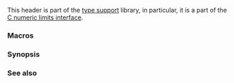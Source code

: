 {{cpp/header/title|cfloat}}
{{cpp/header/navbar}}
{{cpp/header/c}}

This header is part of the [[cpp/types|type support]] library, in particular, it is a part of the [[cpp/types/climits|C numeric limits interface]].

===Macros===
{{dsc begin}}
{{dsc inc|cpp/types/dsc FLT_RADIX}}
{{dsc inc|cpp/types/dsc DECIMAL_DIG}}
{{dsc inc|cpp/types/dsc fp_DECIMAL_DIG}}
{{dsc inc|cpp/types/dsc fp_MIN}}
{{dsc inc|cpp/types/dsc fp_TRUE_MIN}}
{{dsc inc|cpp/types/dsc fp_MAX}}
{{dsc inc|cpp/types/dsc fp_EPSILON}}
{{dsc inc|cpp/types/dsc fp_DIG}}
{{dsc inc|cpp/types/dsc fp_MANT_DIG}}
{{dsc inc|cpp/types/dsc fp_MIN_EXP}}
{{dsc inc|cpp/types/dsc fp_MIN_10_EXP}}
{{dsc inc|cpp/types/dsc fp_MAX_EXP}}
{{dsc inc|cpp/types/dsc fp_MAX_10_EXP}}
{{dsc inc|cpp/types/dsc FLT_ROUNDS}}
{{dsc inc|cpp/types/dsc FLT_EVAL_METHOD}}
{{dsc inc|cpp/types/dsc fp_HAS_SUBNORM}}
{{dsc end}}

===Synopsis===
{{source|1=
#define FLT_ROUNDS           /* see definition */
#define FLT_EVAL_METHOD      /* see definition */
#define FLT_HAS_SUBNORM      /* see definition */
#define DBL_HAS_SUBNORM      /* see definition */
#define LDBL_HAS_SUBNORM     /* see definition */
#define FLT_RADIX            /* see definition */
#define FLT_MANT_DIG         /* see definition */
#define DBL_MANT_DIG         /* see definition */
#define LDBL_MANT_DIG        /* see definition */
#define FLT_DECIMAL_DIG      /* see definition */
#define DBL_DECIMAL_DIG      /* see definition */
#define LDBL_DECIMAL_DIG     /* see definition */
#define DECIMAL_DIG          /* see definition */
#define FLT_DIG              /* see definition */
#define DBL_DIG              /* see definition */
#define LDBL_DIG             /* see definition */
#define FLT_MIN_EXP          /* see definition */
#define DBL_MIN_EXP          /* see definition */
#define LDBL_MIN_EXP         /* see definition */
#define FLT_MIN_10_EXP       /* see definition */
#define DBL_MIN_10_EXP       /* see definition */
#define LDBL_MIN_10_EXP      /* see definition */
#define FLT_MAX_EXP          /* see definition */
#define DBL_MAX_EXP          /* see definition */
#define LDBL_MAX_EXP         /* see definition */
#define FLT_MAX_10_EXP       /* see definition */
#define DBL_MAX_10_EXP       /* see definition */
#define LDBL_MAX_10_EXP      /* see definition */
#define FLT_MAX              /* see definition */
#define DBL_MAX              /* see definition */
#define LDBL_MAX             /* see definition */
#define FLT_EPSILON          /* see definition */
#define DBL_EPSILON          /* see definition */
#define LDBL_EPSILON         /* see definition */
#define FLT_MIN              /* see definition */
#define DBL_MIN              /* see definition */
#define LDBL_MIN             /* see definition */
#define FLT_TRUE_MIN         /* see definition */
#define DBL_TRUE_MIN         /* see definition */
#define LDBL_TRUE_MIN        /* see definition */
}}

===See also===
{{dsc begin}}
{{dsc see c|c/types/limits#Limits of floating-point types|Limits of floating-point types|nomono=true}}
{{dsc end}}

{{langlinks|es|ja|ru|zh}}
